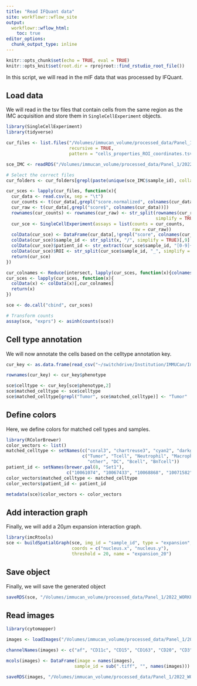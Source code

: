 ```yaml
---
title: "Read IFQuant data"
site: workflowr::wflow_site
output:
  workflowr::wflow_html:
    toc: true
editor_options:
  chunk_output_type: inline
---
```


```r
knitr::opts_chunk$set(echo = TRUE, eval = TRUE)
knitr::opts_knit$set(root.dir = rprojroot::find_rstudio_root_file())
```

In this script, we will read in the mIF data that was processed by IFQuant.

## Load data

We will read in the tsv files that contain cells from the same region as 
the IMC acquisition and store them in `SingleCellExperiment` objects.

```r
library(SingleCellExperiment)
library(tidyverse)

cur_files <- list.files("/Volumes/immucan_volume/processed_data/Panel_1/2022_WORKFLOW/mIF/data/",
                        recursive = TRUE, 
                        pattern = "cells_properties_ROI_coordinates.tsv.gz", full.names = TRUE)

sce_IMC <- readRDS("/Volumes/immucan_volume/processed_data/Panel_1/2022_WORKFLOW/IMC/Rout/sce.rds")

# Select the correct files
cur_folders <- cur_folders[grepl(paste(unique(sce_IMC$sample_id), collapse = "|"), cur_folders)]

cur_sces <- lapply(cur_files, function(x){
  cur_data <- read.csv(x, sep = "\t")
  cur_counts <- t(cur_data[,grepl("score.normalized", colnames(cur_data))])
  cur_raw <- t(cur_data[,grepl("score$", colnames(cur_data))])
  rownames(cur_counts) <- rownames(cur_raw) <- str_split(rownames(cur_raw), "\\.", 
                                                         simplify = TRUE)[,1]
  cur_sce <- SingleCellExperiment(assays = list(counts = cur_counts,
                                                raw = cur_raw))
  colData(cur_sce) <- DataFrame(cur_data[,!grepl("score", colnames(cur_data))])
  colData(cur_sce)$sample_id <- str_split(x, "/", simplify = TRUE)[,9]
  colData(cur_sce)$patient_id <- str_extract(cur_sce$sample_id, "[0-9]{8}")
  colData(cur_sce)$ROI <- str_split(cur_sce$sample_id, "_", simplify = TRUE)[,5]
  return(cur_sce)
})

cur_colnames <- Reduce(intersect, lapply(cur_sces, function(x){colnames(colData(x))}))
cur_sces <- lapply(cur_sces, function(x){
  colData(x) <- colData(x)[,cur_colnames]
  return(x)
})

sce <- do.call("cbind", cur_sces)

# Transform counts
assay(sce, "exprs") <- asinh(counts(sce))
```

## Cell type annotation

We will now annotate the cells based on the celltype annotation key.

```r
cur_key <- as.data.frame(read_csv("~/switchdrive/Institution/IMMUCan/Imaging_working_group/data_for_sharing/workflow_samples/mIF/phenotype_key.csv"))

rownames(cur_key) <- cur_key$phenotype

sce$celltype <- cur_key[sce$phenotype,2]
sce$matched_celltype <- sce$celltype
sce$matched_celltype[grepl("Tumor", sce$matched_celltype)] <- "Tumor"
```

## Define colors 

Here, we define colors for matched cell types and samples.

```r
library(RColorBrewer)
color_vectors <- list()
matched_celltype <- setNames(c("coral3", "chartreuse3", "cyan2", "darkgoldenrod2", "grey75", "#DC6FE2", "#BF0A3D", "#F4800C"),
                             c("Tumor", "Tcell", "Neutrophil", "Macrophage",
                               "other", "DC", "Bcell", "BnTcell"))
patient_id <- setNames(brewer.pal(8, "Set1"),
                       c("10061074", "10067433", "10068868", "10071582", "10073140", "10074349", "10074832", "10075371"))
color_vectors$matched_celltype <- matched_celltype
color_vectors$patient_id <- patient_id

metadata(sce)$color_vectors <- color_vectors
```

## Add interaction graph

Finally, we will add a 20µm expansion interaction graph.

```r
library(imcRtools)
sce <- buildSpatialGraph(sce, img_id = "sample_id", type = "expansion", 
                         coords = c("nucleus.x", "nucleus.y"),
                         threshold = 20, name = "expansion_20")
```

## Save object

Finally, we will save the generated object

```r
saveRDS(sce, "/Volumes/immucan_volume/processed_data/Panel_1/2022_WORKFLOW/mIF/Rout/sce_ROIs.rds")
```

## Read images

```r
library(cytomapper)

images <- loadImages("/Volumes/immucan_volume/processed_data/Panel_1/2022_WORKFLOW/mIF/steinbock/img/", as.is = TRUE)

channelNames(images) <- c("af", "CD11c", "CD15", "CD163", "CD20", "CD3", "CK", "DAPI")

mcols(images) <- DataFrame(image = names(images),
                          sample_id = sub(".tiff", "", names(images)))

saveRDS(images, "/Volumes/immucan_volume/processed_data/Panel_1/2022_WORKFLOW/mIF/Rout/images.rds")
```


